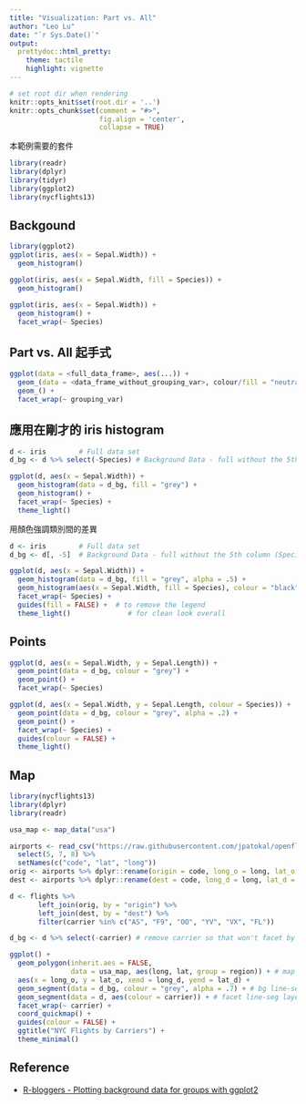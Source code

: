 ```yaml
---
title: "Visualization: Part vs. All"
author: "Leo Lu"
date: "`r Sys.Date()`"
output:
  prettydoc::html_pretty:
    theme: tactile
    highlight: vignette
---
```


```r
# set root dir when rendering
knitr::opts_knit$set(root.dir = '..')
knitr::opts_chunk$set(comment = "#>",
                      fig.align = 'center',
                      collapse = TRUE)
```

本範例需要的套件

```r
library(readr)
library(dplyr)
library(tidyr)
library(ggplot2)
library(nycflights13)
```

## Backgound

```r
library(ggplot2)
ggplot(iris, aes(x = Sepal.Width)) +
  geom_histogram()
```


```r
ggplot(iris, aes(x = Sepal.Width, fill = Species)) +
  geom_histogram()
```

```r
ggplot(iris, aes(x = Sepal.Width)) +
  geom_histogram() +
  facet_wrap(~ Species)
```

## Part vs. All 起手式

```r
ggplot(data = <full_data_frame>, aes(...)) +
  geom_(data = <data_frame_without_grouping_var>, colour/fill = "neutral_color") +
  geom_() +
  facet_wrap(~ grouping_var)
```

## 應用在剛才的 iris histogram

```r
d <- iris        # Full data set
d_bg <- d %>% select(-Species) # Background Data - full without the 5th column (Species)

ggplot(d, aes(x = Sepal.Width)) +
  geom_histogram(data = d_bg, fill = "grey") +
  geom_histogram() +
  facet_wrap(~ Species) +
  theme_light()
```

用顏色強調類別間的差異

```r
d <- iris        # Full data set
d_bg <- d[, -5]  # Background Data - full without the 5th column (Species)

ggplot(d, aes(x = Sepal.Width)) +
  geom_histogram(data = d_bg, fill = "grey", alpha = .5) +
  geom_histogram(aes(x = Sepal.Width, fill = Species), colour = "black") +
  facet_wrap(~ Species) +
  guides(fill = FALSE) +  # to remove the legend
  theme_light()              # for clean look overall
```


## Points

```r
ggplot(d, aes(x = Sepal.Width, y = Sepal.Length)) +
  geom_point(data = d_bg, colour = "grey") +
  geom_point() + 
  facet_wrap(~ Species)
```

```r
ggplot(d, aes(x = Sepal.Width, y = Sepal.Length, colour = Species)) +
  geom_point(data = d_bg, colour = "grey", alpha = .2) +
  geom_point() + 
  facet_wrap(~ Species) +
  guides(colour = FALSE) +
  theme_light()
```

## Map

```r
library(nycflights13)
library(dplyr)
library(readr)

usa_map <- map_data("usa")

airports <- read_csv("https://raw.githubusercontent.com/jpatokal/openflights/master/data/airports.dat", col_names = FALSE) %>% 
  select(5, 7, 8) %>% 
  setNames(c("code", "lat", "long"))
orig <- airports %>% dplyr::rename(origin = code, long_o = long, lat_o = lat)
dest <- airports %>% dplyr::rename(dest = code, long_d = long, lat_d = lat)

d <- flights %>%
       left_join(orig, by = "origin") %>% 
       left_join(dest, by = "dest") %>% 
       filter(carrier %in% c("AS", "F9", "OO", "YV", "VX", "FL"))

d_bg <- d %>% select(-carrier) # remove carrier so that won't facet by carrier

ggplot() +
  geom_polygon(inherit.aes = FALSE,
               data = usa_map, aes(long, lat, group = region)) + # map layer
  aes(x = long_o, y = lat_o, xend = long_d, yend = lat_d) +
  geom_segment(data = d_bg, colour = "grey", alpha = .7) + # bg line-seg layer
  geom_segment(data = d, aes(colour = carrier)) + # facet line-seg layer
  facet_wrap(~ carrier) +
  coord_quickmap() +
  guides(colour = FALSE) +
  ggtitle("NYC Flights by Carriers") +
  theme_minimal()
```


## Reference

- [R-bloggers - Plotting background data for groups with ggplot2](https://www.r-bloggers.com/plotting-background-data-for-groups-with-ggplot2/)

